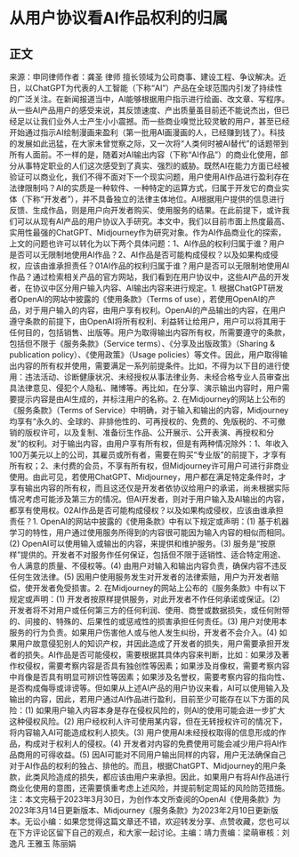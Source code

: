 # 从用户协议看AI作品权利的归属
## 正文
来源：申同律师作者：龚圣 律师 擅长领域为公司商事、建设工程、争议解决。近日，以ChatGPT为代表的人工智能（下称“AI”）产品在全球范围内引发了持续性的广泛关注。在新闻报道当中，AI能够根据用户指示进行绘画、改文章、写程序。从一些AI产品用户的感受来说，其反馈速度、产出质量虽目前还不能说杰出，但已经足以让我们业外人士产生小小震撼。而一些商业嗅觉比较灵敏的用户，甚至已经开始通过指示AI绘制漫画来盈利（第一批用AI画漫画的人，已经赚到钱了）。科技的发展如此迅猛，在大家未曾觉察之际，又一次将“人类何时被AI替代”的话题带到所有人面前。不一样的是，随着对AI输出内容（下称“AI作品”）的商业化使用，部分从事特定职业的人们这次感受到了真实、强烈的威胁。既然AI在能力方面已经被验证可以商业化，我们不得不面对下一个现实问题，用户使用AI作品进行盈利存在法律限制吗？AI的实质是一种软件、一种特定的运算方式，归属于开发它的商业实体（下称“开发者”），并不具备独立的法律主体地位。AI根据用户提供的信息进行反馈、生成作品，则是用户向开发者购买、使用服务的结果。在此前提下，或许我们可以从现有AI产品的用户协议入手研究。本文中，我们以目前市面上热度最高、实用性最强的ChatGPT、Midjourney作为研究对象。作为AI作品商业化的探索，上文的问题也许可以转化为以下两个具体问题：1、AI作品的权利归属于谁？用户是否可以无限制地使用AI作品？2、AI作品是否可能构成侵权？以及如果构成侵权，应该由谁承担责任？01AI作品的权利归属于谁？用户是否可以无限制地使用AI作品？通过检索相关产品的官方网站，我们看到在用户协议中，这些AI产品的开发者，在协议中区分用户输入内容、AI输出内容来进行规定。1. 根据ChatGPT研发者OpenAI的网站中披露的《使用条款》（Terms of use），若使用OpenAI的产品，对于用户输入的内容，由用户享有权利。OpenAI的产品输出的内容，在用户遵守条款的前提下，由OpenAI将所有权利、利益转让给用户，用户可以将其用于任何目的，包括销售、出版等。用户为取得输出内容所有权，所需要遵守的条款，包括但不限于《服务条款》（Service terms）、《分享及出版政策》（Sharing & publication policy）、《使用政策》（Usage policies）等文件。因此，用户取得输出内容的所有权并使用，需要满足一系列前提条件。比如，不得为以下目的进行使用：违法活动、诊断健康状况、未经授权从事法律业务、未经合格专业人员审查出具法律意见、侵犯个人隐私、赌博等。再比如，在分享、演示输出内容时，用户需要提示内容是由AI生成的，并标注用户的名称。2. 在Midjourney的网站上公布的《服务条款》（Terms of Service）中明确，对于输入和输出的内容，Midjourney均享有“永久的、全球的、非排他性的、可再授权的、免费的、免版税的、不可撤销的版权许可，以及复制、准备衍生作品、公开展示、公开表演、再授权和分发”的权利。对于输出内容，由用户享有所有权，但是有两种情况除外：1、年收入100万美元以上的公司，其雇员或所有者，需要在购买“专业版”的前提下，才享有所有权；2、未付费的会员，不享有所有权，但Midjourney许可用户可进行非商业使用。由此可见，若使用ChatGPT、Midjourney，用户都在满足特定条件时，才享有输出内容的所有权，而且这还仅是开发者依协议给用户的承诺，尚未根据实际情况考虑可能涉及第三方的情况。但AI开发者，则对于用户输入及AI输出的内容，都享有使用权。02AI作品是否可能构成侵权？以及如果构成侵权，应该由谁承担责任？1. OpenAI的网站中披露的《使用条款》中有以下规定或声明：(1) 基于机器学习的特性，用户通过使用服务所得到的内容很可能因为输入内容的相似而相同。(2) OpenAI可以使用输入或输出的内容，来提供和维护服务。(3) 服务是“按原样”提供的。开发者不对服务作任何保证，包括但不限于适销性、适合特定用途、令人满意的质量、不侵权等。(4) 由用户对输入和输出内容负责，确保内容不违反任何生效法律。(5) 因用户使用服务发生对开发者的法律索赔，用户为开发者赔偿，使开发者免受损害。2. 在Midjourney的网站上公布的《服务条款》中有以下规定或声明：(1) 开发者按原样提供服务，对此开发者不作任何承诺或保证。(2) 开发者将不对用户或任何第三方的任何利润、使用、商誉或数据损失，或任何附带的、间接的、特殊的、后果性的或惩戒性的损害承担任何责任。(3) 用户对使用本服务的行为负责。如果用户伤害他人或与他人发生纠纷，开发者不会介入。(4) 如果用户故意侵犯别人的知识产权，并因此造成了开发者的损失，用户需要承担开发者的损失。AI作品是否可能侵权，需要根据其具体内容来判断，比如：如果涉及著作权侵权，需要考察内容是否具有独创性等因素；如果涉及肖像权，需要考察内容中肖像是否具有明显可辨识性等因素；如果涉及名誉权，需要考察内容的指向性、是否构成侮辱或诽谤等。但如果从上述AI产品的用户协议来看，AI可以使用输入及输出的内容，因此，若用户通过AI作品进行盈利，目前至少可能存在以下方面的风险：(1) 如果用户输入内容本身是存在侵权风险的，则AI的使用可能会进一步扩大这种侵权风险。(2) 用户经权利人许可使用某内容，但在无转授权许可的情况下，将内容输入AI可能造成权利人损失。(3) 用户使用AI未经授权取得的信息形成的作品，构成对于权利人的侵权。(4) 开发者对内容的免费使用可能会减少用户将AI作品商用的可得收益。(5) 因AI可能对不同用户输出同样的内容，用户无法确保自己对于AI作品的权利的独占、排他的。而且，根据ChatGPT、Midjourney的用户条款，此类风险造成的损失，都应该由用户来承担。因此，如果用户有将AI作品进行商业化使用的意图，还需要慎重考虑上述风险，并提前制定周延的风险防范措施。注：本文完稿于2023年3月30日，为创作本文所查阅的OpenAI《使用条款》为2023年3月14日更新版本、Midjourney《服务条款》为2023年2月10日更新版本。无讼小编：如果您觉得这篇文章还不错，欢迎转发分享、点赞收藏，您也可以在下方评论区留下自己的观点，和大家一起讨论。主编：靖力责编：梁萌审核：刘逸凡 王雅玉 陈丽娟 